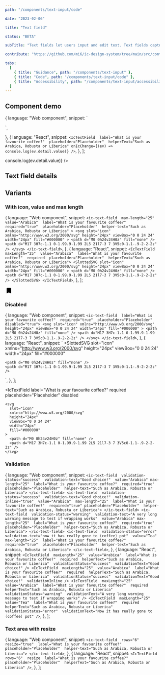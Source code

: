 ```yaml
---
path: "/components/text-input/code"

date: "2023-02-06"

title: "Text field"

status: "BETA"

subTitle: "Text fields let users input and edit text. Text fields capture a single line of text and text areas capture multiple lines of text."

contribute: "https://github.com/mi6/ic-design-system/tree/main/src/content/structured/components/text-input"

tabs:
  [
    { title: "Guidance", path: "/components/text-input" },
    { title: "Code", path: "/components/text-input/code" },
    { title: "Accessibility", path: "/components/text-input/accessibility" },
  ]
---
```



## Component demo

  {
    language: "Web component",
    snippet: `<ic-text-field 
    label="What is your favourite coffee?" 
    placeholder="Placeholder" 
    helper-text="Such as Arabica, Robusta or Liberica">
</ic-text-field>
<script>
  const textField = document.querySelector('ic-text-field');
  textfield.addEventListenter('icChange', (ev) => console.log(ev.detail.value));
</script>`,
  },
  {
    language: "React",
    snippet: `<IcTextField 
  label="What is your favourite coffee?" 
  placeholder="Placeholder" 
  helperText="Such as Arabica, Robusta or Liberica"
  onIcChange={(ev) => console.log(ev.detail.value)}
/>`,
  },
];

<ComponentPreview snippets={snippetsDefault}>
  <IcTextField
    label="What is your favourite coffee?"
    placeholder="Placeholder"
    helperText="Such as Arabica, Robusta or Liberica"
    onIcChange={(ev) => console.log(ev.detail.value)}
  />
</ComponentPreview>

## Text field details

<ComponentDetails component="ic-text-field" />

## Variants

### With icon, value and max length

  {
    language: "Web component",
    snippet: `<ic-text-field 
    max-length="25" 
    value="Arabica" 
    label="What is your favourite coffee?" 
    required="true" 
    placeholder="Placeholder" 
    helper-text="Such as Arabica, Robusta or Liberica" >
    <svg
    slot="icon"
    xmlns="http://www.w3.org/2000/svg"
    height="24px"
    viewBox="0 0 24 24"
    width="24px"
    fill="#000000"
    >
      <path d="M0 0h24v24H0z" fill="none" />
      <path d="M17 3H7c-1.1 0-1.99.9-1.99 2L5 21l7-3 7 3V5c0-1.1-.9-2-2-2z" />
  </svg>
</ic-text-field>`,
  },
  {
    language: "React",
    snippet: `<IcTextField 
    maxLength="25" 
    value="Arabica" 
    label="What is your favourite coffee?" 
    required 
    placeholder="Placeholder" 
    helperText="Such as Arabica, Robusta or Liberica">
      <SlottedSVG
      slot="icon"
      xmlns="http://www.w3.org/2000/svg"
      height="24px"
      viewBox="0 0 24 24"
      width="24px"
      fill="#000000"
    >
      <path d="M0 0h24v24H0z" fill="none" />
      <path d="M17 3H7c-1.1 0-1.99.9-1.99 2L5 21l7-3 7 3V5c0-1.1-.9-2-2-2z" />
    </SlottedSVG>
</IcTextField>`,
  },
];

<ComponentPreview snippets={snippetsIconValueMaxLength}>
  <IcTextField
    maxLength="25"
    value="Arabica"
    label="What is your favourite coffee?"
    required
    placeholder="Placeholder"
    helperText="Such as Arabica, Robusta or Liberica"
  >
    <svg
      slot="icon"
      xmlns="http://www.w3.org/2000/svg"
      height="24px"
      viewBox="0 0 24 24"
      width="24px"
      fill="#000000"
    >
      <path d="M0 0h24v24H0z" fill="none" />
      <path d="M17 3H7c-1.1 0-1.99.9-1.99 2L5 21l7-3 7 3V5c0-1.1-.9-2-2-2z" />
    </svg>
  </IcTextField>
</ComponentPreview>

### Disabled

  {
    language: "Web component",
    snippet: `<ic-text-field 
    label="What is your favourite coffee?" 
    required="true" 
    placeholder="Placeholder" 
    disabled="true">
    <svg
    slot="icon"
    xmlns="http://www.w3.org/2000/svg"
    height="24px"
    viewBox="0 0 24 24"
    width="24px"
    fill="#000000"
    >
      <path d="M0 0h24v24H0z" fill="none" />
      <path d="M17 3H7c-1.1 0-1.99.9-1.99 2L5 21l7-3 7 3V5c0-1.1-.9-2-2-2z" />
    </svg>
</ic-text-field>`,
  },
  {
    language: "React",
    snippet: `<IcTextField 
    label="What is your favourite coffee?" 
    required 
    placeholder="Placeholder" 
    disabled>
  <SlottedSVG 
    slot="icon"
    xmlns="http://www.w3.org/2000/svg"
    height="24px"
    viewBox="0 0 24 24"
    width="24px"
    fill="#000000"
  >
    <path d="M0 0h24v24H0z" fill="none" />
    <path d="M17 3H7c-1.1 0-1.99.9-1.99 2L5 21l7-3 7 3V5c0-1.1-.9-2-2-2z" />
  </SlottedSVG>
</IcTextField>`,
  },
];

<ComponentPreview snippets={snippetsDisabled}>

  <IcTextField
    label="What is your favourite coffee?"
    required
    placeholder="Placeholder"
    disabled
  >
    <svg
      slot="icon"
      xmlns="http://www.w3.org/2000/svg"
      height="24px"
      viewBox="0 0 24 24"
      width="24px"
      fill="#000000"
    >
      <path d="M0 0h24v24H0z" fill="none" />
      <path d="M17 3H7c-1.1 0-1.99.9-1.99 2L5 21l7-3 7 3V5c0-1.1-.9-2-2-2z" />
    </svg>
  </IcTextField>
</ComponentPreview>

### Validation

  {
    language: "Web component",
    snippet: `<ic-text-field 
    validation-status="success" 
    validation-text="Good choice!" 
    value="Arabica" max-length="25" 
    label="What is your favourite coffee?" 
    required="true" placeholder="Placeholder" 
    helper-text="Such as Arabica, Robusta or Liberica">
</ic-text-field>
<ic-text-field 
  validation-status="success" 
  validation-text="Good choice!" 
  validation-inline="true" 
  value="Arabica" 
  max-length="25" 
  label="What is your favourite coffee?" 
  required="true" placeholder="Placeholder" 
  helper-text="Such as Arabica, Robusta or Liberica">
</ic-text-field>
<ic-text-field 
  validation-status="warning" 
  validation-text="A very long warning message to test if wrapping works" 
  value="Arabica"
  max-length="25" 
  label="What is your favourite coffee?" 
  required="true" 
  placeholder="Placeholder" 
  helper-text="Such as Arabica, Robusta or Liberica">
</ic-text-field>
<ic-text-field 
  validation-status="error" 
  validation-text="now it has really gone to (coffee) pot" 
  value="Tea" 
  max-length="25" 
  label="What is your favourite coffee?" 
  required="true" 
  placeholder="Placeholder" 
  helper-text="Such as Arabica, Robusta or Liberica">
</ic-text-field>`,
  },
  {
    language: "React",
    snippet: `<IcTextField 
    maxLength="25" 
    value="Arabica" 
    label="What is your favourite coffee?" 
    required 
    helperText="Such as Arabica, Robusta or Liberica" 
    validationStatus="success" 
    validationText="Good choice!" />
<IcTextField 
  maxLength="25" 
  value="Arabica" 
  label="What is your favourite coffee?" 
  required 
  helperText="Such as Arabica, Robusta or Liberica" 
  validationStatus="success" 
  validationText="Good choice!" 
  validationInline />
<IcTextField 
  maxLength="25" 
  value="Arabica" 
  label="What is your favourite coffee?" 
  required 
  helperText="Such as Arabica, Robusta or Liberica" 
  validationStatus="warning" 
  validationText="A very long warning message to test if wrapping works" />
<IcTextField 
  maxLength="25" 
  value="Tea" 
  label="What is your favourite coffee?" 
  required helperText="Such as Arabica, Robusta or Liberica" 
  validationStatus="error" 
  validationText="Now it has really gone to (coffee) pot" />`,
  },
];

<ComponentPreview snippets={snippetsValidation}>
  <div style={{ display: "flex", flexDirection: "column", gap: "8px" }}>
    <IcTextField
      maxLength="25"
      value="Arabica"
      label="What is your favourite coffee?"
      required
      helperText="Such as Arabica, Robusta or Liberica"
      validationStatus="success"
      validationText="Good choice!"
    />
    <IcTextField
      maxLength="25"
      value="Arabica"
      label="What is your favourite coffee?"
      required
      helperText="Such as Arabica, Robusta or Liberica"
      validationStatus="success"
      validationText="Good choice!"
      validationInline
    />
    <IcTextField
      maxLength="25"
      value="Arabica"
      label="What is your favourite coffee?"
      required
      helperText="Such as Arabica, Robusta or Liberica"
      validationStatus="warning"
      validationText="A very long warning message to test if wrapping works"
    />
    <IcTextField
      maxLength="25"
      value="Tea"
      label="What is your favourite coffee?"
      required
      helperText="Such as Arabica, Robusta or Liberica"
      validationStatus="error"
      validationText="Now it has really gone to (coffee) pot"
    />
  </div>
</ComponentPreview>

### Text area with resize

  {
    language: "Web component",
    snippet: `<ic-text-field 
    rows="6" 
    resize="true" 
    label="What is your favourite coffee?" 
    placeholder="Placeholder" 
    helper-text="Such as Arabica, Robusta or Liberica">
</ic-text-field>`,
  },
  {
    language: "React",
    snippet: `<IcTextField 
    rows="6" 
    resize 
    label="What is your favourite coffee?" 
    placeholder="Placeholder" 
    helperText="Such as Arabica, Robusta or Liberica" />`,
  },
];

<ComponentPreview snippets={snippetsTextArea}>
  <IcTextField
    rows="6"
    resize
    label="What is your favourite coffee?"
    placeholder="Placeholder"
    helperText="Such as Arabica, Robusta or Liberica"
  />
</ComponentPreview>
